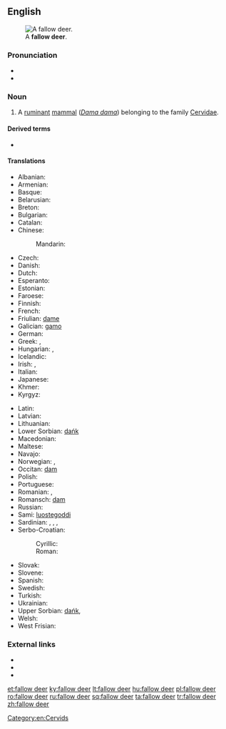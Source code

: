 {{also|fallow-deer}}
==English==
[[File:Dama_dama8.JPG|thumb|A '''fallow deer'''.]]

===Pronunciation===
* {{IPA|/ˈfæl.əʊˌdɪə/|lang=en}}
* {{audio|en-uk-fallow deer.ogg|Audio (UK)|lang=en}}

===Noun===
{{en-noun|fallow deer}}

# A [[ruminant]] [[mammal]] (''[[Dama dama]]'') belonging to the family [[Cervidae]].

====Derived terms====
* {{vern|Persian fallow deer}}

====Translations====
{{trans-top|''Dama dama'', a ruminant mammal}}
* Albanian: {{t|sq|dreri brilopatë}}
* Armenian: {{t+|hy|եղնիկ}}
* Basque: {{t|eu|adarzabal}}
* Belarusian: {{t|be|лань|f|tr=lanʹ|sc=Cyrl}}
* Breton: {{t|br|demm}}
* Bulgarian: {{t|bg|елен лопатар|m|tr=elen lopatar|sc=Cyrl}}
* Catalan: {{t|ca|daina}}
* Chinese:
*: Mandarin: {{t+|cmn|黇鹿|tr=tiānlù|sc=Hani}}
* Czech: {{t+|cs|daněk|m}}
* Danish: {{t|da|dådyr|n}}
* Dutch: {{t+|nl|damhert|n}}
* Esperanto: {{t|eo|damao}}
* Estonian: {{t|et|kabehirv}}
* Faroese: {{t|fo|dádýr|n}}
* Finnish: {{t+|fi|kuusipeura}}
* French: {{t+|fr|daim|m}}
* Friulian: [[dame#Friulian|dame]]
* Galician: [[gamo#Galician|gamo]]
* German: {{t+|de|Damhirsch|m}}
* Greek: {{t|el|πλατώνι}}, {{t+|el|ντάμα|f}}
* Hungarian: {{t+|hu|dámvad}}, {{t+|hu|dámszarvas}}
* Icelandic: {{t+|is|dádýr|n}}
* Irish: {{t|ga|fia buí|m}}, {{qualifier|male}} {{t|ga|poc fionn|m}}
* Italian: {{t+|it|daino|m}}
* Japanese: {{t|ja|ダマジカ|tr=damajika|sc=Jpan}}
* Khmer: {{t+|km|រមាំង|tr=rɔmeaŋ|sc=Khmr}}
* Kyrgyz: {{t+|ky|лань}}
{{trans-mid}}
* Latin: {{t+|la|damma|f}}
* Latvian: {{t|lv|dambriedis|m}}
* Lithuanian: {{t+|lt|danielius|m}}
* Lower Sorbian: [[dańk#Lower Sorbian|dańk]]
* Macedonian: {{t|mk|елен лопатар|m|tr=elen lopatar|sc=Cyrl}}
* Maltese: {{t|mt|ċerf ta’ l-ewropa|m}}
* Navajo: {{t|nv|bįįh łikizhígíí}}
* Norwegian: {{t|no|dåhjort}}, {{t|no|dådyr}}
* Occitan: [[dam#Occitan|dam]]
* Polish: {{t+|pl|daniel|m}}
* Portuguese: {{t+|pt|gamo}}
* Romanian: {{t+|ro|cerb-lopătar|m}}, {{t+|ro|dam|m}} {{qualifier|rare}}
* Romansch: [[dam#Romansch|dam]]
* Russian: {{t+|ru|лань|f}}
* Sami: [[luostegoddi]]
* Sardinian: {{t|sc|crabriolu}}, {{t|sc|crabolu}}, {{t|sc|damma}}, {{t|sc|sulone}}
* Serbo-Croatian:
*: Cyrillic: {{t|sh|jелен лопатар|m}}
*: Roman: {{t|sh|jelen lopatar|m}}
* Slovak: {{t|sk|daniel škvrnitý|m}}
* Slovene: {{t+|sl|damjak|m}}
* Spanish: {{t+|es|gamo|m}}
* Swedish: {{t|sv|dovhjort}}
* Turkish: {{t+|tr|alageyik}}
* Ukrainian: {{t|uk|лань|f|tr=lanʹ}}
* Upper Sorbian: [[dańk#Upper Sorbian|dańk]], {{t|hsb|dańkowy jeleń|m}}
* Welsh: {{t|cy|danas}}
* West Frisian: {{t|fy|deim}}
{{trans-bottom}}

===External links===
* {{pedia}}
* {{specieslite|Dama dama}}
* {{comcatlite|Dama dama}}

[[Category:en:Cervids]]

[[et:fallow deer]]
[[ky:fallow deer]]
[[lt:fallow deer]]
[[hu:fallow deer]]
[[pl:fallow deer]]
[[ro:fallow deer]]
[[ru:fallow deer]]
[[sq:fallow deer]]
[[ta:fallow deer]]
[[tr:fallow deer]]
[[zh:fallow deer]]